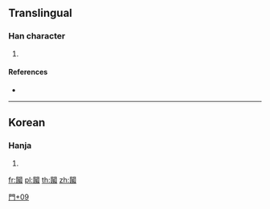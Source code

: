 {{character info/new}}
==Translingual==

===Han character===
{{Han char|rn=169|rad=門|as=09|sn=17|four=|canj=ANHNI}}

# {{defn|Han|sort=門09}}

====References====
* {{Han ref|kx=1339.071|dj=1844.131|hdz=74309.061|uh=95CF|ud=38351}}

----

==Korean==

===Hanja===
{{ko-hanja|hangeul=풍|eumhun=|rv=pung|mr=p'ung|y=phung}}

# {{defn|lang=ko|sort=門09}}

[[Category:Korean-only CJKV Characters|門+09]]

[[fr:闏]]
[[pl:闏]]
[[th:闏]]
[[zh:闏]]